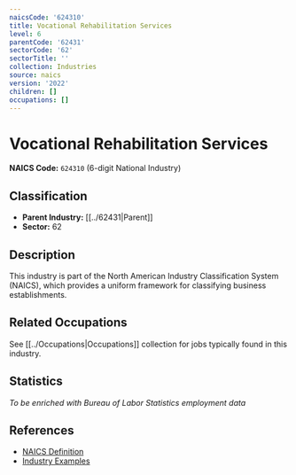 ```yaml
---
naicsCode: '624310'
title: Vocational Rehabilitation Services
level: 6
parentCode: '62431'
sectorCode: '62'
sectorTitle: ''
collection: Industries
source: naics
version: '2022'
children: []
occupations: []
---
```

# Vocational Rehabilitation Services

**NAICS Code:** `624310` (6-digit National Industry)

## Classification

- **Parent Industry:** [[../62431|Parent]]
- **Sector:** 62

## Description

This industry is part of the North American Industry Classification System (NAICS), which provides a uniform framework for classifying business establishments.

## Related Occupations

See [[../Occupations|Occupations]] collection for jobs typically found in this industry.

## Statistics

*To be enriched with Bureau of Labor Statistics employment data*

## References

- [NAICS Definition](https://www.census.gov/naics/)
- [Industry Examples](https://www.census.gov/naics/2022NAICS/)
